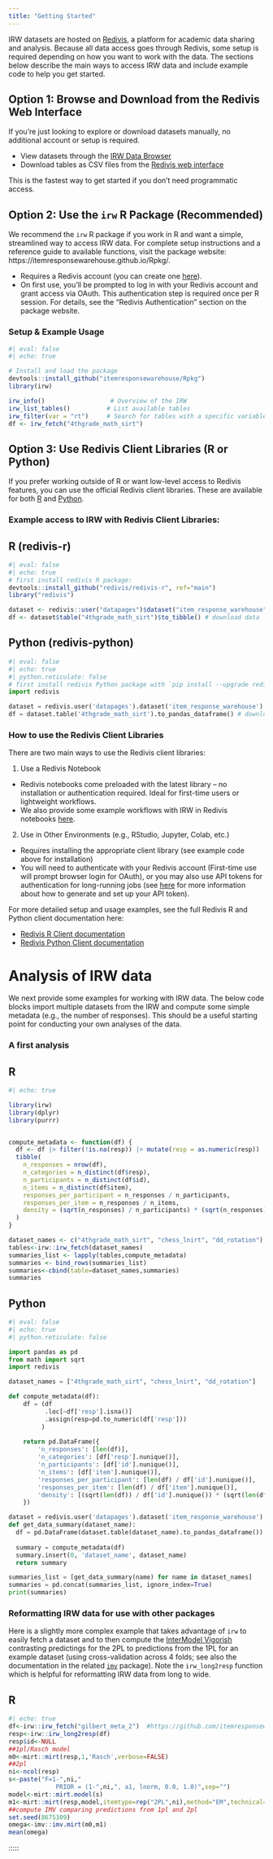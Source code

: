 ```yaml
---
title: "Getting Started"
---
```


IRW datasets are hosted on [Redivis](https://redivis.com), a platform for academic data sharing and analysis. Because all data access goes through Redivis, some setup is required depending on how you want to work with the data. The sections below describe the main ways to access IRW data and include example code to help you get started.

## Option 1: Browse and Download from the Redivis Web Interface

If you're just looking to explore or download datasets manually, no additional account or setup is required.

-   View datasets through the [IRW Data Browser](data.qmd)
-   Download tables as CSV files from the [Redivis web interface](https://redivis.com/datasets/as2e-cv7jb41fd/tables)

This is the fastest way to get started if you don’t need programmatic access.

## Option 2: Use the `irw` R Package (Recommended)

We recommend the `irw` R package if you work in R and want a simple, streamlined way to access IRW data. For complete setup instructions and a reference guide to available functions, visit the package website: https://itemresponsewarehouse.github.io/Rpkg/.

-   Requires a Redivis account (you can create one [here](https://redivis.com/?createAccount)).
-   On first use, you’ll be prompted to log in with your Redivis account and grant access via OAuth. This authentication step is required once per R session. For details, see the “Redivis Authentication” section on the package website.

### Setup & Example Usage

```r
#| eval: false
#| echo: true

# Install and load the package
devtools::install_github("itemresponsewarehouse/Rpkg")
library(irw)

irw_info()                  # Overview of the IRW
irw_list_tables()          # List available tables
irw_filter(var = "rt")     # Search for tables with a specific variable
df <- irw_fetch("4thgrade_math_sirt")
```

## Option 3: Use Redivis Client Libraries (R or Python)

If you prefer working outside of R or want low-level access to Redivis features, you can use the official Redivis client libraries. These are available for both [R](https://apidocs.redivis.com/client-libraries/redivis-r) and [Python](https://apidocs.redivis.com/client-libraries/redivis-python).

### Example access to IRW with Redivis Client Libraries:

::: panel-tabset
## R (redivis-r)

```r
#| eval: false
#| echo: true
# first install redivis R package: 
devtools::install_github("redivis/redivis-r", ref="main")
library("redivis")

dataset <- redivis::user("datapages")$dataset("item_response_warehouse") # connect to IRW
df <- dataset$table("4thgrade_math_sirt")$to_tibble() # download data
```

## Python (redivis-python)

```python
#| eval: false
#| echo: true
#| python.reticulate: false
# first install redivis Python package with `pip install --upgrade redivis`
import redivis

dataset = redivis.user('datapages').dataset('item_response_warehouse') # connect to IRW
df = dataset.table('4thgrade_math_sirt').to_pandas_dataframe() # download data
```
:::

### How to use the Redivis Client Libraries

There are two main ways to use the Redivis client libraries:

1.  Use a Redivis Notebook

-   Redivis notebooks come preloaded with the latest library -- no installation or authentication required. Ideal for first-time users or lightweight workflows.
-   We also provide some example workflows with IRW in Redivis notebooks [here](https://redivis.com/workspace/studies/1812/workflows).

2.  Use in Other Environments (e.g., RStudio, Jupyter, Colab, etc.)

-   Requires installing the appropriate client library (see example code above for installation)
-   You will need to authenticate with your Redivis account (First-time use will prompt browser login for OAuth), or you may also use API tokens for authentication for long-running jobs (see [here](https://apidocs.redivis.com/rest-api/authorization) for more information about how to generate and set up your API token).

For more detailed setup and usage examples, see the full Redivis R and Python client documentation here:

-   [Redivis R Client documentation](https://apidocs.redivis.com/client-libraries/redivis-r)
-   [Redivis Python Client documentation](https://apidocs.redivis.com/client-libraries/redivis-python)

# Analysis of IRW data

We next provide some examples for working with IRW data. The below code blocks import multiple datasets from the IRW and compute some simple metadata (e.g., the number of responses). This should be a useful starting point for conducting your own analyses of the data.

### A first analysis

::: panel-tabset
## R

```r
#| echo: true

library(irw)
library(dplyr)
library(purrr)


compute_metadata <- function(df) {
  df <- df |> filter(!is.na(resp)) |> mutate(resp = as.numeric(resp))
  tibble(
    n_responses = nrow(df),
    n_categories = n_distinct(df$resp),
    n_participants = n_distinct(df$id),
    n_items = n_distinct(df$item),
    responses_per_participant = n_responses / n_participants,
    responses_per_item = n_responses / n_items,
    density = (sqrt(n_responses) / n_participants) * (sqrt(n_responses) / n_items)
  )
}

dataset_names <- c("4thgrade_math_sirt", "chess_lnirt", "dd_rotation")
tables<-irw::irw_fetch(dataset_names)
summaries_list <- lapply(tables,compute_metadata)
summaries <- bind_rows(summaries_list)
summaries<-cbind(table=dataset_names,summaries)
summaries
```

## Python

```python
#| eval: false
#| echo: true
#| python.reticulate: false

import pandas as pd
from math import sqrt
import redivis

dataset_names = ["4thgrade_math_sirt", "chess_lnirt", "dd_rotation"]

def compute_metadata(df):
    df = (df
          .loc[~df['resp'].isna()]
          .assign(resp=pd.to_numeric(df['resp']))
         )
    
    return pd.DataFrame({
        'n_responses': [len(df)],
        'n_categories': [df['resp'].nunique()],
        'n_participants': [df['id'].nunique()],
        'n_items': [df['item'].nunique()],
        'responses_per_participant': [len(df) / df['id'].nunique()],
        'responses_per_item': [len(df) / df['item'].nunique()],
        'density': [(sqrt(len(df)) / df['id'].nunique()) * (sqrt(len(df)) / df['item'].nunique())]
    })

dataset = redivis.user('datapages').dataset('item_response_warehouse')
def get_data_summary(dataset_name):
  df = pd.DataFrame(dataset.table(dataset_name).to_pandas_dataframe())
    
  summary = compute_metadata(df)
  summary.insert(0, 'dataset_name', dataset_name)
  return summary

summaries_list = [get_data_summary(name) for name in dataset_names]
summaries = pd.concat(summaries_list, ignore_index=True)
print(summaries)
```
:::

### Reformatting IRW data for use with other packages

Here is a slightly more complex example that takes advantage of `irw` to easily fetch a dataset and to then compute the [InterModel Vigorish](https://www.cambridge.org/core/journals/psychometrika/article/intermodel-vigorish-as-a-lens-for-understanding-and-quantifying-the-value-of-item-response-models-for-dichotomously-coded-items/F61C75F6F945A5B13F73C6128EB83998) contrasting predictings for the 2PL to predictions from the 1PL for an example dataset (using cross-validation across 4 folds; see also the documentation in the related [`imv`](https://github.com/intermodelvigorish/imv_R) package). Note the `irw_long2resp` function which is helpful for reformatting IRW data from long to wide.

::: panel-tabset
## R

```r
#| echo: true
df<-irw::irw_fetch("gilbert_meta_2")  #https://github.com/itemresponsewarehouse/Rpkg
resp<-irw::irw_long2resp(df)
resp$id<-NULL
##1pl/Rasch model
m0<-mirt::mirt(resp,1,'Rasch',verbose=FALSE)
##2pl
ni<-ncol(resp)
s<-paste("F=1-",ni,"
             PRIOR = (1-",ni,", a1, lnorm, 0.0, 1.0)",sep="")
model<-mirt::mirt.model(s)
m1<-mirt::mirt(resp,model,itemtype=rep("2PL",ni),method="EM",technical=list(NCYCLES=10000),verbose=FALSE)
##compute IMV comparing predictions from 1pl and 2pl
set.seed(8675309)
omega<-imv::imv.mirt(m0,m1)
mean(omega)
```
:::

:::::
